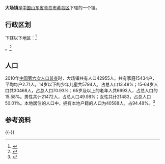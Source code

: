 {{中国乡级行政区|37/02/11/104/000}}
'''大场镇'''是[[中华人民共和国|中国]][[山东省|山东省]][[青岛市|青岛市]][[黄岛区|黄岛区]]下辖的一个镇。

== 行政区划 ==

下辖以下地区：<ref>{{PRC admin/ref sgc|37/02/11/104/000}}</ref>

{{PRC admin/children|37/02/11/104/000}}。<ref>{{Cite web|url=http://www.stats.gov.cn/tjsj/tjbz/tjyqhdmhcxhfdm/2015/37/02/11/370211104.html|title=统计用区划和城乡划分代码/山东省/青岛市/黄岛区/大场镇|accessdate=2017-04-23|author=国家统计局|date=2015-09-30|publisher=|archive-date=2019-08-12|archive-url=https://web.archive.org/web/20190812100859/http://www.stats.gov.cn/tjsj/tjbz/tjyqhdmhcxhfdm/2015/37/02/11/370211104.html|dead-url=no}}</ref>

== 人口 ==

2010年[[中国第六次人口普查|中国第六次人口普查]]时，大场镇共有人口42955人。共有家庭15434户，平均每户2.71人。14岁以下的少年儿童共5794人，占总人口13.48%；15-64岁人口共30468人，占总人口70.93%；65岁及以上的老年人共6693人，占总人口的15.58%。男性共计21472人，占总人口49.98%；女性共计21483，占总人口50.01%。本地居住的人口中，拥有本地户籍的人口为40588人，占94.48%。<ref name="人口普查2010">{{cite web| url =http://www.yearbookchina.com/navipage-n2013030152000017.html| title =《中国2010年人口普查分乡、镇、街道资料》| author =中国国务院人口普查办公室、中国国家统计局人口就业统计司等| year =2010| website =统计年鉴分享平台| page =表15 山东省乡、镇、街道人口| format =收费| access-date =2018-07-19| archive-url =https://web.archive.org/web/20180719084356/http://www.yearbookchina.com/navipage-n2013030152000017.html| archive-date =2018-07-19| dead-url =yes}}</ref>
== 参考资料 ==
{{Reflist}}
{{-}}
{{青岛市黄岛区行政区划}}
{{PRC admin/navcat|37/02/11/104/000}}